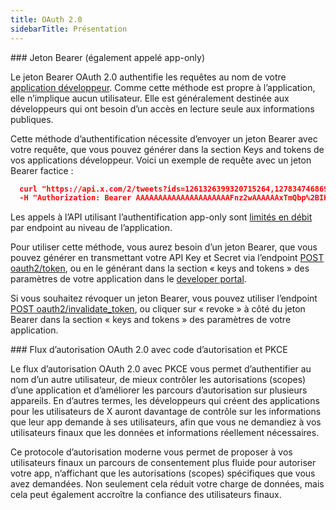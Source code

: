 ```yaml
---
title: OAuth 2.0
sidebarTitle: Présentation
---
```


<div id="bearer-token-also-known-as-app-only">
  ### Jeton Bearer (également appelé app-only)
</div>

Le jeton Bearer OAuth 2.0 authentifie les requêtes au nom de votre [application développeur](/fr/resources/fundamentals/developer-apps). Comme cette méthode est propre à l’application, elle n’implique aucun utilisateur. Elle est généralement destinée aux développeurs qui ont besoin d’un accès en lecture seule aux informations publiques.

Cette méthode d’authentification nécessite d’envoyer un jeton Bearer avec votre requête, que vous pouvez générer dans la section Keys and tokens de vos applications développeur. Voici un exemple de requête avec un jeton Bearer factice :

```json
  curl "https://api.x.com/2/tweets?ids=1261326399320715264,1278347468690915330" \
  -H "Authorization: Bearer AAAAAAAAAAAAAAAAAAAAAFnz2wAAAAAAxTmQbp%2BIHDtAhTBbyNJon%2BA72K4%3DeIaigY0QBrv6Rp8KZQQLOTpo9ubw5Jt?WRE8avbi"
```

Les appels à l’API utilisant l’authentification app-only sont [limités en débit](/fr/resources/fundamentals/rate-limits) par endpoint au niveau de l’application.

Pour utiliser cette méthode, vous aurez besoin d’un jeton Bearer, que vous pouvez générer en transmettant votre API Key et Secret via l’endpoint [POST oauth2/token](/fr/resources/fundamentals/authentication/api-reference#post-oauth2-token), ou en le générant dans la section « keys and tokens » des paramètres de votre application dans le [developer portal](/fr/resources/fundamentals/developer-portal).

Si vous souhaitez révoquer un jeton Bearer, vous pouvez utiliser l’endpoint [POST oauth2/invalidate_token](/fr/resources/fundamentals/authentication/api-reference#post-oauth2-invalidate-token), ou cliquer sur « revoke » à côté du jeton Bearer dans la section « keys and tokens » des paramètres de votre application.

<div id="oauth-20-authorization-code-flow-with-pkce">
  ### Flux d’autorisation OAuth 2.0 avec code d’autorisation et PKCE
</div>

Le flux d’autorisation OAuth 2.0 avec PKCE vous permet d’authentifier au nom d’un autre utilisateur, de mieux contrôler les autorisations (scopes) d’une application et d’améliorer les parcours d’autorisation sur plusieurs appareils. En d’autres termes, les développeurs qui créent des applications pour les utilisateurs de X auront davantage de contrôle sur les informations que leur app demande à ses utilisateurs, afin que vous ne demandiez à vos utilisateurs finaux que les données et informations réellement nécessaires.

Ce protocole d’autorisation moderne vous permet de proposer à vos utilisateurs finaux un parcours de consentement plus fluide pour autoriser votre app, n’affichant que les autorisations (scopes) spécifiques que vous avez demandées. Non seulement cela réduit votre charge de données, mais cela peut également accroître la confiance des utilisateurs finaux.